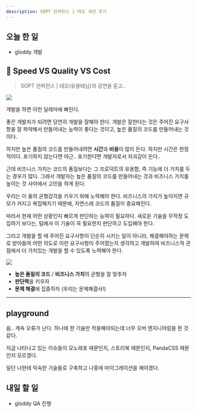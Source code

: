 ```yaml
---
description: SOPT 컨퍼런스 | 테오 세션 후기
---
```


## 오늘 한 일

- gloddy 개발

## 🤔 Speed VS Quality VS Cost

> SOPT 컨퍼런스 | 테오(유용태님)의 강연을 듣고..

![](https://static.wixstatic.com/media/8b14db_4f4fee815cba40d68e98726382e2b7e9~mv2.png/v1/fill/w_933,h_610,al_c,q_90/8b14db_4f4fee815cba40d68e98726382e2b7e9~mv2.png)

개발을 하면 이런 딜레마에 빠진다.

좋은 개발자가 되려면 당연히 개발을 잘해야 한다. 개발은 잘한다는 것은 주어진 요구사항을 잘 파악해서 만들어내는 능력이 좋다는 것이고, 높은 품질의 코드를 만들어내는 것이다.

하지만 높은 품질의 코드를 만들어내려면 **시간**과 **비용**이 많이 든다. 하지만 시간은 한정적이다. 포기하지 않는다면 야근.. 포기한다면 개발자로서 자괴감이 든다..

근데 비즈니스 가치는 코드의 품질보다는 그 프로덕트의 유용함, 즉 기능에 더 가치를 두는 경우가 많다. 그래서 개발자는 높은 품질의 코드를 만들어내는 것과 비즈니스 가치를 높이는 것 사이에서 고민을 하게 된다.

우리는 이 둘의 균형걈각을 키우기 위해 노력해야 한다. 비즈니스의 가치가 높아지면 규모가 커지고 복잡해지기 때문에, 자연스레 코드의 품질이 중요해진다.

따라서 현재 어떤 상황인지 빠르게 판단하는 능력이 필요하다. 새로운 기술을 무작정 도입하기 보다는, 팀에서 이 기술이 꼭 필요한지 판단하고 도입해야 한다.

그리고 개발을 할 때 주어진 요구사항이 단순히 시키는 일이 아니라, 해결해야하는 문제로 받아들여 어떤 의도로 이런 요구사항이 주어졌는지 생각하고 개발하여 비즈니스적 관점에서 더 가치있는 개발을 할 수 있도록 노력해야 한다.

![](https://static.wixstatic.com/media/8b14db_094885d5642a410a88ec5324b9606f80~mv2.jpg/v1/fill/w_640,h_436,al_c,q_80,usm_0.66_1.00_0.01,enc_auto/8b14db_094885d5642a410a88ec5324b9606f80~mv2.jpg)

<Admonition type='note' title='요약'>

- **높은 품질의 코드** / **비즈니스 가치**의 균형을 잘 맞추자
- **판단력**을 키우자
- **문제 해결**에 집중하자 (우리는 문제해결사!)

</Admonition>

---

## playground

음.. 계속 오류가 난다. 하나에 한 기술만 적용해야되는데 너무 오버 엔지니어링을 한 것 같다.

지금 나타나고 있는 이슈들이 모노레포 때문인지, 스토리북 때문인지, PandaCSS 때문인지 모르겠다.

일단 나한테 익숙한 기술들로 구축하고 나중에 마이그레이션을 해야겠다.

## 내일 할 일

- gloddy QA 진행

